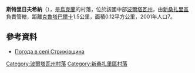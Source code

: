 {{coord|49|20|54|N|34|39|8|E|scale:100000_region:UA|display=title}}

'''斯特里日夫希納'''（{{lang-uk|Стрижівщина}}），是[[烏克蘭|烏克蘭]]的村落，位於該國中部[[波爾塔瓦州|波爾塔瓦州]]，由[[新桑扎里區|新桑扎里區]]負責管轄，距離[[克魯塔巴爾卡_(新桑扎里區)|克魯塔巴爾卡]]1.5公里，面積0.12平方公里，2001年人口7。

==參考資料==
* [http://weather.in.ua/ua/poltavskaja/25357 Погода в селі Стрижівщина] {{Wayback|url=http://weather.in.ua/ua/poltavskaja/25357 |date=20160305214712 }}

{{DEFAULTSORT:Стрижівщина}}
[[Category:波爾塔瓦州村落|Category:波爾塔瓦州村落]]
[[Category:新桑扎里區村落|Category:新桑扎里區村落]]


{{Poltava-geo-stub}}